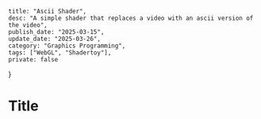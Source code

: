     title: "Ascii Shader",
    desc: "A simple shader that replaces a video with an ascii version of the video",
    publish_date: "2025-03-15",
    update_date: "2025-03-26",
    category: "Graphics Programming",
    tags: ["WebGL", "Shadertoy"],
    private: false
}

# Title

